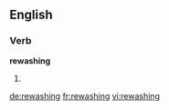 ==English==

===Verb===
'''rewashing'''

# {{third-person singular of|[[rewash]]}}

[[de:rewashing]]
[[fr:rewashing]]
[[vi:rewashing]]